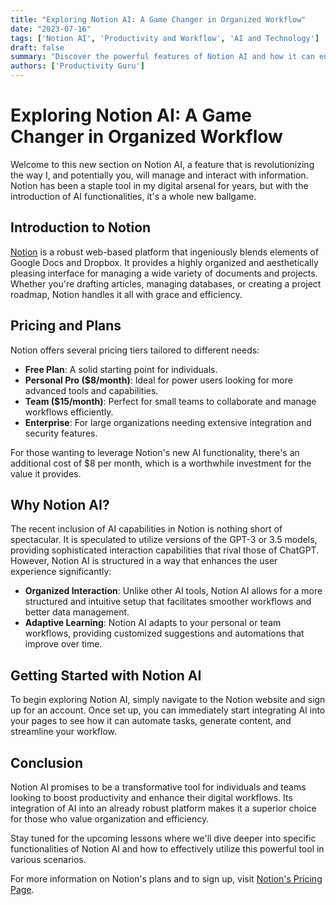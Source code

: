 ```yaml
---
title: "Exploring Notion AI: A Game Changer in Organized Workflow"
date: "2023-07-16"
tags: ['Notion AI', 'Productivity and Workflow', 'AI and Technology']
draft: false
summary: "Discover the powerful features of Notion AI and how it can enhance your organizational workflow, surpassing other AI tools like ChatGPT."
authors: ['Productivity Guru']
---
```


# Exploring Notion AI: A Game Changer in Organized Workflow

Welcome to this new section on Notion AI, a feature that is revolutionizing the way I, and potentially you, will manage and interact with information. Notion has been a staple tool in my digital arsenal for years, but with the introduction of AI functionalities, it's a whole new ballgame.

## Introduction to Notion

[Notion](https://www.notion.so) is a robust web-based platform that ingeniously blends elements of Google Docs and Dropbox. It provides a highly organized and aesthetically pleasing interface for managing a wide variety of documents and projects. Whether you're drafting articles, managing databases, or creating a project roadmap, Notion handles it all with grace and efficiency.

## Pricing and Plans

Notion offers several pricing tiers tailored to different needs:
- **Free Plan**: A solid starting point for individuals.
- **Personal Pro ($8/month)**: Ideal for power users looking for more advanced tools and capabilities.
- **Team ($15/month)**: Perfect for small teams to collaborate and manage workflows efficiently.
- **Enterprise**: For large organizations needing extensive integration and security features.

For those wanting to leverage Notion's new AI functionality, there's an additional cost of $8 per month, which is a worthwhile investment for the value it provides.

## Why Notion AI?

The recent inclusion of AI capabilities in Notion is nothing short of spectacular. It is speculated to utilize versions of the GPT-3 or 3.5 models, providing sophisticated interaction capabilities that rival those of ChatGPT. However, Notion AI is structured in a way that enhances the user experience significantly:

- **Organized Interaction**: Unlike other AI tools, Notion AI allows for a more structured and intuitive setup that facilitates smoother workflows and better data management.
- **Adaptive Learning**: Notion AI adapts to your personal or team workflows, providing customized suggestions and automations that improve over time.

## Getting Started with Notion AI

To begin exploring Notion AI, simply navigate to the Notion website and sign up for an account. Once set up, you can immediately start integrating AI into your pages to see how it can automate tasks, generate content, and streamline your workflow.

## Conclusion

Notion AI promises to be a transformative tool for individuals and teams looking to boost productivity and enhance their digital workflows. Its integration of AI into an already robust platform makes it a superior choice for those who value organization and efficiency.

Stay tuned for the upcoming lessons where we'll dive deeper into specific functionalities of Notion AI and how to effectively utilize this powerful tool in various scenarios.

For more information on Notion's plans and to sign up, visit [Notion's Pricing Page](https://www.notion.so/pricing).

